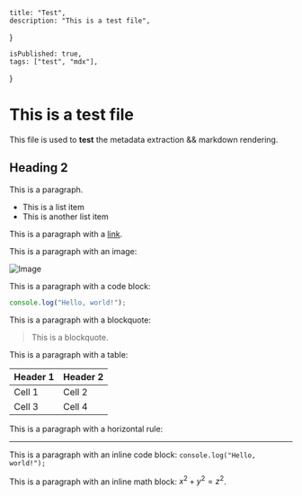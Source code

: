     title: "Test",
    description: "This is a test file",
}

    isPublished: true,
    tags: ["test", "mdx"],
}

# This is a test file

This file is used to **test** the metadata extraction && markdown rendering.

## Heading 2

This is a paragraph.

- This is a list item
- This is another list item

This is a paragraph with a [link](https://example.com).

This is a paragraph with an image:

![Image](https://picsum.photos/480/320/?blur)

This is a paragraph with a code block:

```js
console.log("Hello, world!");
```

This is a paragraph with a blockquote:

> This is a blockquote.

This is a paragraph with a table:

| Header 1 | Header 2 |
| -------- | -------- |
| Cell 1   | Cell 2   |
| Cell 3   | Cell 4   |

This is a paragraph with a horizontal rule:

---

This is a paragraph with an inline code block: `console.log("Hello, world!");`

This is a paragraph with an inline math block: $x^2 + y^2 = z^2$.
